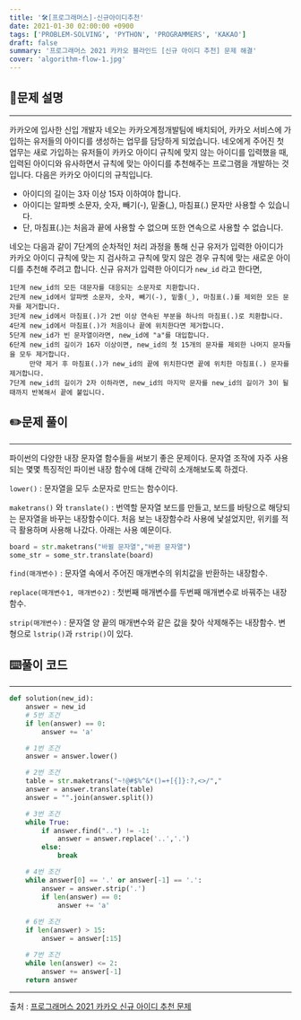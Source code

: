 ```yaml
---
title: '🛠️[프로그래머스]-신규아이디추천'
date: 2021-01-30 02:00:00 +0900
tags: ['PROBLEM-SOLVING', 'PYTHON', 'PROGRAMMERS', 'KAKAO']
draft: false
summary: '프로그래머스 2021 카카오 블라인드 [신규 아이디 추천] 문제 해결'
cover: 'algorithm-flow-1.jpg'
---
```


## 📖문제 설명
---
카카오에 입사한 신입 개발자 네오는 카카오계정개발팀에 배치되어, 카카오 서비스에 가입하는 유저들의 아이디를 생성하는 업무를 담당하게 되었습니다. 네오에게 주어진 첫 업무는 새로 가입하는 유저들이 카카오 아이디 규칙에 맞지 않는 아이디를 입력했을 때, 입력된 아이디와 유사하면서 규칙에 맞는 아이디를 추천해주는 프로그램을 개발하는 것입니다.
다음은 카카오 아이디의 규칙입니다.

- 아이디의 길이는 3자 이상 15자 이하여야 합니다.
- 아이디는 알파벳 소문자, 숫자, 빼기(-), 밑줄(_), 마침표(.) 문자만 사용할 수 있습니다.
- 단, 마침표(.)는 처음과 끝에 사용할 수 없으며 또한 연속으로 사용할 수 없습니다.

네오는 다음과 같이 7단계의 순차적인 처리 과정을 통해 신규 유저가 입력한 아이디가 카카오 아이디 규칙에 맞는 지 검사하고 규칙에 맞지 않은 경우 규칙에 맞는 새로운 아이디를 추천해 주려고 합니다.
신규 유저가 입력한 아이디가 ```new_id``` 라고 한다면,

    1단계 new_id의 모든 대문자를 대응되는 소문자로 치환합니다.
    2단계 new_id에서 알파벳 소문자, 숫자, 빼기(-), 밑줄(_), 마침표(.)를 제외한 모든 문자를 제거합니다.
    3단계 new_id에서 마침표(.)가 2번 이상 연속된 부분을 하나의 마침표(.)로 치환합니다.
    4단계 new_id에서 마침표(.)가 처음이나 끝에 위치한다면 제거합니다.
    5단계 new_id가 빈 문자열이라면, new_id에 "a"를 대입합니다.
    6단계 new_id의 길이가 16자 이상이면, new_id의 첫 15개의 문자를 제외한 나머지 문자들을 모두 제거합니다.
         만약 제거 후 마침표(.)가 new_id의 끝에 위치한다면 끝에 위치한 마침표(.) 문자를 제거합니다.
    7단계 new_id의 길이가 2자 이하라면, new_id의 마지막 문자를 new_id의 길이가 3이 될 때까지 반복해서 끝에 붙입니다.

## ✏️문제 풀이
---
파이썬의 다양한 내장 문자열 함수들을 써보기 좋은 문제이다. 문자열 조작에 자주 사용되는 몇몇 특징적인 파이썬 내장 함수에 대해 간략히 소개해보도록 하겠다.

``` lower() ``` : 문자열을 모두 소문자로 만드는 함수이다.

``` maketrans() ``` 와 ``` translate() ``` : 번역할 문자열 보드를 만들고, 보드를 바탕으로 해당되는 문자열을 바꾸는 내장함수이다. 처음 보는 내장함수라 사용에 낯설었지만, 위키를 적극 활용하며 사용해 나갔다. 아래는 사용 예문이다.

``` python
board = str.maketrans("바뀔 문자열","바뀐 문자열")
some_str = some_str.translate(board)
```

``` find(매개변수) ``` : 문자열 속에서 주어진 매개변수의 위치값을 반환하는 내장함수.

``` replace(매개변수1, 매개변수2) ``` : 첫번째 매개변수를 두번째 매개변수로 바꿔주는 내장함수.

``` strip(매개변수) ``` : 문자열 양 끝의 매개변수와 같은 값을 찾아 삭제해주는 내장함수. 변형으로 ``` lstrip() ```과 ``` rstrip() ```이 있다.

## ⌨️풀이 코드
---
```python
def solution(new_id):
    answer = new_id
    # 5번 조건
    if len(answer) == 0:
        answer += 'a'

    # 1번 조건
    answer = answer.lower()

    # 2번 조건
    table = str.maketrans("~!@#$%^&*()=+[{]}:?,<>/","                       ")
    answer = answer.translate(table)
    answer = "".join(answer.split())

    # 3번 조건
    while True:
        if answer.find("..") != -1:
            answer = answer.replace('..','.')
        else:
            break

    # 4번 조건
    while answer[0] == '.' or answer[-1] == '.':
        answer = answer.strip('.')
        if len(answer) == 0:
            answer += 'a'
    
    # 6번 조건
    if len(answer) > 15:
        answer = answer[:15]

    # 7번 조건
    while len(answer) <= 2:
        answer += answer[-1]
    return answer
```

-----
출처 : [프로그래머스 2021 카카오 신규 아이디 추천 문제](https://programmers.co.kr/learn/courses/30/lessons/72410)